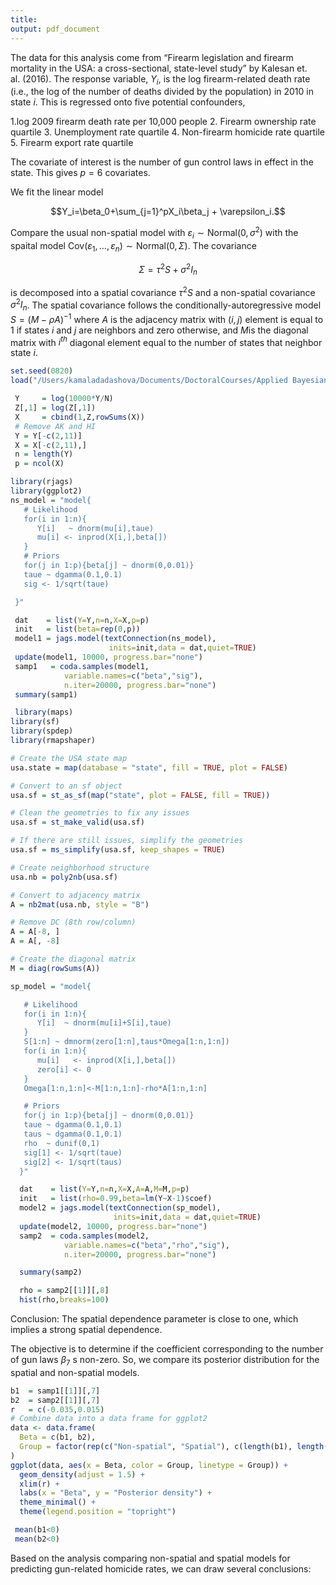 ```yaml
---
title:
output: pdf_document
---
```


\section{Spatial modeling of gun-related homicide rates}

\subsection{Linear models with correlated data}

The data for this analysis come from “Firearm legislation and firearm mortality in the USA: a cross-sectional, state-level study” by Kalesan et. al. (2016). The response variable, $Y_i$, is the log firearm-related death rate (i.e., the log of the number of deaths divided by the population) in 2010 in state $i$. This is regressed onto five potential confounders,

1.log 2009 firearm death rate per 10,000 people
2. Firearm ownership rate quartile
3. Unemployment rate quartile
4. Non-firearm homicide rate quartile
5. Firearm export rate quartile

The covariate of interest is the number of gun control laws in effect in the state. This gives $p=6$ covariates.

We fit the linear model

$$Y_i=\beta_0+\sum_{j=1}^pX_i\beta_j + \varepsilon_i.$$



\textbf{Objective:} Compare the usual non-spatial model with $\varepsilon_i\sim\mbox{Normal}(0,\sigma^2)$  with the spaital model $\mbox{Cov}(\varepsilon_1,…,\varepsilon_n)\sim\mbox{Normal}(0,\Sigma)$. The covariance

$$\Sigma=\tau^2S+ \sigma^2I_n$$

is decomposed into a spatial covariance $\tau^2 S$ and a non-spatial covariance $\sigma^2 I_n$. The spatial covariance follows the conditionally-autoregressive model 
$S = (M-\rho A)^{-1}$ where $A$ is the adjacency matrix with $(i,j)$ element is equal to 1 if states $i$ and $j$ are neighbors and zero otherwise, and $M$is the diagonal matrix with $i^{th}$ diagonal element equal to the number of states that neighbor state $i$.

\section{Load the data}

```r
set.seed(0820)
load("/Users/kamaladadashova/Documents/DoctoralCourses/Applied Bayesian Statistics/Lecture Notes with Assignments/Week 6 Linear Models/guns.RData")
```

```r
 Y     = log(10000*Y/N)
 Z[,1] = log(Z[,1])
 X     = cbind(1,Z,rowSums(X))
 # Remove AK and HI
 Y = Y[-c(2,11)]
 X = X[-c(2,11),]
 n = length(Y)
 p = ncol(X)
```


\section{Fit the non-spatial model}

```r
library(rjags)
library(ggplot2)
ns_model = "model{
   # Likelihood
   for(i in 1:n){
      Y[i]   ~ dnorm(mu[i],taue)
      mu[i] <- inprod(X[i,],beta[])
   }
   # Priors
   for(j in 1:p){beta[j] ~ dnorm(0,0.01)}
   taue ~ dgamma(0.1,0.1)
   sig <- 1/sqrt(taue)

 }"

 dat    = list(Y=Y,n=n,X=X,p=p)
 init   = list(beta=rep(0,p))
 model1 = jags.model(textConnection(ns_model),
                      inits=init,data = dat,quiet=TRUE)
 update(model1, 10000, progress.bar="none")
 samp1   = coda.samples(model1, 
            variable.names=c("beta","sig"), 
            n.iter=20000, progress.bar="none")
 summary(samp1)
```


\section{Create an adjacency matrix for the states in the US}

```r
 library(maps)
library(sf)
library(spdep)
library(rmapshaper)

# Create the USA state map
usa.state = map(database = "state", fill = TRUE, plot = FALSE)

# Convert to an sf object
usa.sf = st_as_sf(map("state", plot = FALSE, fill = TRUE))

# Clean the geometries to fix any issues
usa.sf = st_make_valid(usa.sf)

# If there are still issues, simplify the geometries
usa.sf = ms_simplify(usa.sf, keep_shapes = TRUE)

# Create neighborhood structure
usa.nb = poly2nb(usa.sf)

# Convert to adjacency matrix
A = nb2mat(usa.nb, style = "B")

# Remove DC (8th row/column)
A = A[-8, ]
A = A[, -8]

# Create the diagonal matrix
M = diag(rowSums(A))
```

\section{Fit the spatial model}

```r
sp_model = "model{

   # Likelihood
   for(i in 1:n){
      Y[i]  ~ dnorm(mu[i]+S[i],taue)
   }
   S[1:n] ~ dmnorm(zero[1:n],taus*Omega[1:n,1:n])
   for(i in 1:n){
      mu[i]   <- inprod(X[i,],beta[])
      zero[i] <- 0
   }
   Omega[1:n,1:n]<-M[1:n,1:n]-rho*A[1:n,1:n]

   # Priors
   for(j in 1:p){beta[j] ~ dnorm(0,0.01)}
   taue ~ dgamma(0.1,0.1)
   taus ~ dgamma(0.1,0.1)
   rho  ~ dunif(0,1)
   sig[1] <- 1/sqrt(taue)
   sig[2] <- 1/sqrt(taus)
  }"

  dat    = list(Y=Y,n=n,X=X,A=A,M=M,p=p)
  init   = list(rho=0.99,beta=lm(Y~X-1)$coef)
  model2 = jags.model(textConnection(sp_model),
                       inits=init,data = dat,quiet=TRUE)
  update(model2, 10000, progress.bar="none")
  samp2  = coda.samples(model2, 
            variable.names=c("beta","rho","sig"), 
            n.iter=20000, progress.bar="none")

  summary(samp2)
```

```r
  rho = samp2[[1]][,8]
  hist(rho,breaks=100)
```

Conclusion: The spatial dependence parameter is close to one, which implies a strong spatial dependence.

\section{Compare the results across models}

The objective is to determine if the coefficient corresponding to the number of gun laws $\beta_7$ s non-zero. So, we compare its posterior distribution for the spatial and non-spatial models.

```r
b1  = samp1[[1]][,7]
b2  = samp2[[1]][,7]
r   = c(-0.035,0.015)
# Combine data into a data frame for ggplot2
data <- data.frame(
  Beta = c(b1, b2),
  Group = factor(rep(c("Non-spatial", "Spatial"), c(length(b1), length(b2))))
)
ggplot(data, aes(x = Beta, color = Group, linetype = Group)) +
  geom_density(adjust = 1.5) +
  xlim(r) +
  labs(x = "Beta", y = "Posterior density") +
  theme_minimal() +
  theme(legend.position = "topright")
```


```r
 mean(b1<0)
 mean(b2<0)
```

Based on the analysis comparing non-spatial and spatial models for predicting gun-related homicide rates, we can draw several conclusions:

\begin{enumerate}
    \item \textbf{Negative Relationship}: Both the non-spatial and spatial models indicate a negative relationship between the number of gun laws and firearm-related death rates. This suggests that as the number of gun control laws increases, the rate of firearm-related deaths decreases.
    
    \item \textbf{Posterior Distributions}: The posterior distributions for the coefficient corresponding to the number of gun laws ($\beta_7$) are shown for both models. The density plots reveal that the distribution for the spatial model is slightly more spread out, indicating higher uncertainty compared to the non-spatial model.
    
    \item \textbf{Spatial Dependence}: The spatial dependence parameter ($\rho$) was estimated to be near one, indicating strong spatial dependence among the states. This means that the firearm-related death rates are not independent across states but are influenced by neighboring states' rates.
    
    \item \textbf{Model Comparison}: While both models suggest a negative effect of gun laws on firearm-related deaths, the spatial model, which accounts for correlations between neighboring states, provides a more realistic representation by incorporating spatial dependence. The increased uncertainty in the spatial model is expected due to this additional complexity.
    
    \item \textbf{Policy Implications}: The findings support the effectiveness of gun control laws in reducing firearm-related deaths. However, policymakers should consider the spatial dependence highlighted by the spatial model, as it suggests that the impact of gun laws in one state can influence neighboring states.
\end{enumerate}
